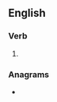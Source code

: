 ==English==

===Verb===
{{head|en|verb form}}

# {{en-past of|contuse}}

===Anagrams===
* {{l|en|uncosted}}